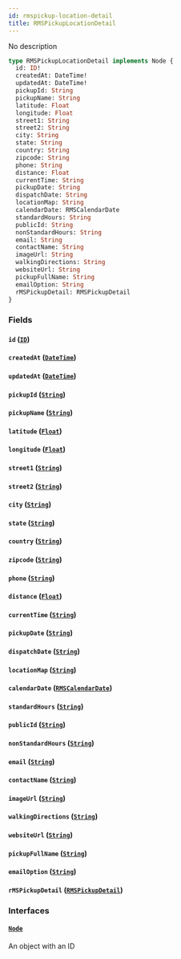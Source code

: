 ```yaml
---
id: rmspickup-location-detail
title: RMSPickupLocationDetail
---
```


No description

```graphql
type RMSPickupLocationDetail implements Node {
  id: ID!
  createdAt: DateTime!
  updatedAt: DateTime!
  pickupId: String
  pickupName: String
  latitude: Float
  longitude: Float
  street1: String
  street2: String
  city: String
  state: String
  country: String
  zipcode: String
  phone: String
  distance: Float
  currentTime: String
  pickupDate: String
  dispatchDate: String
  locationMap: String
  calendarDate: RMSCalendarDate
  standardHours: String
  publicId: String
  nonStandardHours: String
  email: String
  contactName: String
  imageUrl: String
  walkingDirections: String
  websiteUrl: String
  pickupFullName: String
  emailOption: String
  rMSPickupDetail: RMSPickupDetail
}
```

### Fields

#### `id` ([`ID`](../../order-view-service/scalars/id))

#### `createdAt` ([`DateTime`](../../order-view-service/scalars/date-time))

#### `updatedAt` ([`DateTime`](../../order-view-service/scalars/date-time))

#### `pickupId` ([`String`](../../order-view-service/scalars/string))

#### `pickupName` ([`String`](../../order-view-service/scalars/string))

#### `latitude` ([`Float`](../../order-view-service/scalars/float))

#### `longitude` ([`Float`](../../order-view-service/scalars/float))

#### `street1` ([`String`](../../order-view-service/scalars/string))

#### `street2` ([`String`](../../order-view-service/scalars/string))

#### `city` ([`String`](../../order-view-service/scalars/string))

#### `state` ([`String`](../../order-view-service/scalars/string))

#### `country` ([`String`](../../order-view-service/scalars/string))

#### `zipcode` ([`String`](../../order-view-service/scalars/string))

#### `phone` ([`String`](../../order-view-service/scalars/string))

#### `distance` ([`Float`](../../order-view-service/scalars/float))

#### `currentTime` ([`String`](../../order-view-service/scalars/string))

#### `pickupDate` ([`String`](../../order-view-service/scalars/string))

#### `dispatchDate` ([`String`](../../order-view-service/scalars/string))

#### `locationMap` ([`String`](../../order-view-service/scalars/string))

#### `calendarDate` ([`RMSCalendarDate`](../../order-view-service/objects/rmscalendar-date))

#### `standardHours` ([`String`](../../order-view-service/scalars/string))

#### `publicId` ([`String`](../../order-view-service/scalars/string))

#### `nonStandardHours` ([`String`](../../order-view-service/scalars/string))

#### `email` ([`String`](../../order-view-service/scalars/string))

#### `contactName` ([`String`](../../order-view-service/scalars/string))

#### `imageUrl` ([`String`](../../order-view-service/scalars/string))

#### `walkingDirections` ([`String`](../../order-view-service/scalars/string))

#### `websiteUrl` ([`String`](../../order-view-service/scalars/string))

#### `pickupFullName` ([`String`](../../order-view-service/scalars/string))

#### `emailOption` ([`String`](../../order-view-service/scalars/string))

#### `rMSPickupDetail` ([`RMSPickupDetail`](../../order-view-service/objects/rmspickup-detail))

### Interfaces

#### [`Node`](../../order-view-service/interfaces/node)

An object with an ID
